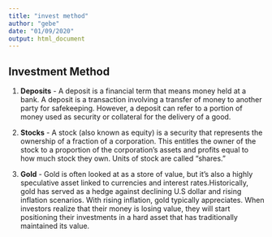 ---
title: "invest method"
author: "gebe"
date: "01/09/2020"
output: html_document
---

## **Investment Method**

1. **Deposits** - A deposit is a financial term that means money held at a bank. A deposit is a transaction involving a transfer of money to another party for safekeeping. However, a deposit can refer to a portion of money used as security or collateral for the delivery of a good. 

2. **Stocks** - A stock (also known as equity) is a security that represents the ownership of a fraction of a corporation. This entitles the owner of the stock to a proportion of the corporation's assets and profits equal to how much stock they own. Units of stock are called "shares."

3. **Gold** - Gold is often looked at as a store of value, but it's also a highly speculative asset linked to currencies and interest rates.Historically, gold has served as a hedge against declining U.S dollar and rising inflation scenarios. With rising inflation, gold typically appreciates. When investors realize that their money is losing value, they will start positioning their investments in a hard asset that has traditionally maintained its value.